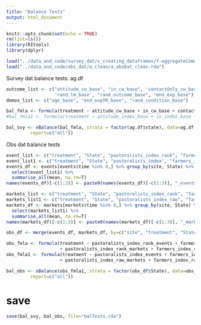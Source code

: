 ```yaml
---
title: "Balance Tests"
output: html_document
---
```


```r
knitr::opts_chunk$set(echo = TRUE)
rm(list=ls())
library(RItools)
library(dplyr)

load("../data_and_code/survey_dat/c_creating_dataframes/f-aggregateComms_ap.Rdata")
load("../data_and_code/obs_dat/a_clean/a_obsDat_clean.rda")

```

Survey dat balance tests: ag.df

```r
outcome_list <- c("attitude_cw_base", "in_cw_base", 'contactOnly_cw_base',
                  'rand_lm_base', "rand_outcome_base", "end_exp_base")
demos_list <- c("age_base", "end_expTR_base", "rand_condition_base")

bal_fmla <- formula(treatment ~ attitude_cw_base + in_cw_base + contactOnly_cw_base + rand_lm_base + rand_outcome_base + end_exp_base)
#bal_fmla1 <- formula(treatment ~ attitude_index_base + in_index_base + contactOnly_index_base + rand_lm_base + rand_outcome_base + end_exp_base)

bal_svy <- xBalance(bal_fmla, strata = factor(ag.df$state), data=ag.df,
         report=c("all"))

```

Obs dat balance tests

```r
event_list <- c("treatment", "State", "pastoralists_index_rank", "farmers_index_rank")
event_list1 <- c("treatment", "State", "pastoralists_index", "farmers_index")
events_df <- events[events$time %in% 0,] %>% group_by(site, State) %>%
  select(event_list1) %>%
  summarise_all(mean, na.rm=T)
names(events_df)[-c(1:3)] <- paste0(names(events_df)[-c(1:3)], "_events")

markets_list <- c("treatment", "State", "pastoralists_index_rank", "farmers_index_rank")
markets_list1 <- c("treatment", "State", "pastoralists_index_raw", "farmers_index_raw")
markets_df <- markets[markets$time %in% 0,] %>% group_by(site, State) %>%
  select(markets_list1) %>%
  summarise_all(mean, na.rm=T)
names(markets_df)[-c(1:3)] <- paste0(names(markets_df)[-c(1:3)], "_markets")

obs_df <- merge(events_df, markets_df, by=c("site", "treatment", "State"))

obs_fmla <- formula(treatment ~ pastoralists_index_rank_events + farmers_index_rank_events
                    + pastoralists_index_rank_markets + farmers_index_rank_markets)
obs_fmla1 <- formula(treatment ~ pastoralists_index_events + farmers_index_events
                    + pastoralists_index_raw_markets + farmers_index_raw_markets)

bal_obs <- xBalance(obs_fmla1, strata = factor(obs_df$State), data=obs_df,
         report=c("all"))

```

# save

```r
save(bal_svy, bal_obs, file="balTests.rda")
```
